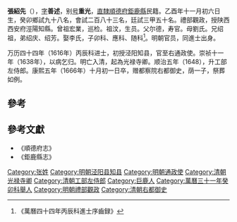'''張紹先'''（{{bd|1585年|12月25日|1666年|10月27日}}），[[表字|字]]'''善述'''，别[[号|号]]'''重光'''，[[直隸|直隸]][[順德府|順德府]][[鉅鹿縣|鉅鹿縣]]民籍。乙酉年十一月初六日生，癸卯鄉試九十八名，會試二百八十三名，廷試三甲五十名。禮部觀政，授陕西西安府涇陽知縣。曾祖宏業，巡检。祖汶，生员。父尔德，寿官。母劉氏。兄绍祖，弟绍庆、绍芳。娶李氏，子卯科、應科、随科<ref>《萬曆四十四年丙辰科進士序齒録》</ref>。明朝官员，同進士出身。

万历四十四年（1616年）丙辰科进士，初授泾阳知县，官至右通政使。崇祯十一年（1638年），以病乞归。明亡入清，起為光禄寺卿。顺治五年（1648），升工部左侍郎。康熙五年（1666年）十月初一日卒，赠都察院右都御史，荫一子，祭葬如例。

==參考==
{{reflist}}

==參考文獻==
*《順德府志》
*《鉅鹿縣志》

{{萬曆四十四年丙辰科殿試金榜}}
{{DEFAULTSORT:Zhang张}}
[[Category:张姓|Category:张姓]]
[[Category:明朝泾阳县知县|Category:明朝泾阳县知县]]
[[Category:明朝通政使|Category:明朝通政使]]
[[Category:清朝光禄寺卿|Category:清朝光禄寺卿]]
[[Category:清朝工部左侍郎|Category:清朝工部左侍郎]]
[[Category:巨鹿人|Category:巨鹿人]]
[[Category:萬曆三十一年癸卯科舉人|Category:萬曆三十一年癸卯科舉人]]
[[Category:明朝禮部觀政|Category:明朝禮部觀政]]
[[Category:清朝右都御史|Category:清朝右都御史]]